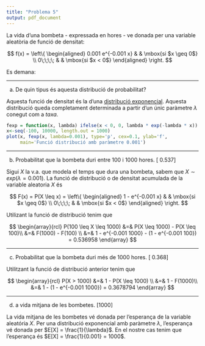 ```yaml
---
title: "Problema 5"
output: pdf_document
---
```


La vida d'una bombeta - expressada en hores - ve donada per una variable aleatòria de funció de densitat:

$$
f(x) = \left\{ 
\begin{aligned}
0.001 e^{-0.001 x} & & \mbox{si $x \geq 0$} \\
0\;\;\;\; & & \mbox{si $x < 0$}
\end{aligned}
\right.
$$

Es demana:

------------------

a. De quin tipus és aquesta distribució de probabilitat?

Aquesta funció de densitat és la d'una [distribució exponencial](https://en.wikipedia.org/wiki/Exponential_distribution). Aquesta distribució queda completament determinada a partir d'un únic paràmetre $\lambda$ conegut com a _taxa_.

```r
fexp = function(x, lambda) ifelse(x < 0, 0, lambda * exp(-lambda * x))
x<-seq(-100, 10000, length.out = 1000)
plot(x, fexp(x, lambda=0.001), type='p', cex=0.1, ylab='f', 
     main='Funció distribució amb paràmetre 0.001')
```

--------------------

b. Probabilitat que la bombeta duri entre 100 i 1000 hores. [ 0.537]

Sigui $X$ la v.a. que modela el temps que dura una bombeta, sabem que $X\sim exp(\lambda=0.001)$. La funció de distribució o de densitat acumulada de la variable aleatoria $X$ és

$$
F(x) = P(X \leq x) = \left\{ 
\begin{aligned}
1 -  e^{-0.001 x} & & \mbox{si $x \geq 0$} \\
0\;\;\;\; & & \mbox{si $x < 0$}
\end{aligned}
\right.
$$

Utilizant la funció de distribució tenim que

$$
\begin{array}{rcl}
P(100 \leq X \leq 1000) &=& P(X \leq 1000) - P(X \leq 100)\\
                        &=& F(1000) - F(100) \\
                        &=& 1 -  e^{-0.001 1000} - (1 -  e^{-0.001 100}) = 0.536958
\end{array}
$$

----------------

c. Probabilitat que la bombeta duri més de 1000 hores. [ 0.368]

Utilitzant la funció de distribució anterior tenim que

$$
\begin{array}{rcl}
P(X > 1000) &=& 1 - P(X \leq 1000) \\
                        &=& 1 - F(1000)\\
                        &=& 1 - (1 -  e^{-0.001 1000}) = 0.3678794
\end{array}
$$

-----------------

d. a vida mitjana de les bombetes. [1000]

La vida mitjana de les bombetes vé donada per l'esperança de la variable aleatória $X$. Per una distribució exponencial amb paràmetre $\lambda$, l'esperança vé donada per $E[X] = \frac{1}{\lambda}$. En el nostre cas tenim que l'esperança és $E[X] = \frac{1}{0.001} = 1000$.

